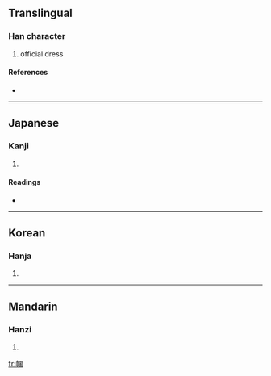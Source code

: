 {{see|襴}}
==Translingual==

===Han character===
{{Han char|rn=50|rad=巾|as=17|sn=20|four=|canj=中月日弓田 (LBANW)}}

# official dress

====References====
* {{Han ref|kx=0338.160|dkj=09147|dj=0645.200|hdz=10758.180|uh=5E71|ud=24177}}

----

==Japanese==

===Kanji===
{{ja-kanji|grade=|rs=巾17}}

# {{defn|Japanese}}

====Readings====
* {{ja-readings|on=[[らん]] (ran)|kun=[[ながいころも]] (nagaikoromo)}}

----

==Korean==

===Hanja===
{{ko-hanja|hangeul=란|rv=ran|mr=ran}}

# {{defn|Korean}}

----

==Mandarin==

===Hanzi===
{{cmn-hanzi|pin=[[lán]] ([[lan2]])|wg=lan<sup>2</sup>}}

# {{defn|Mandarin}}

[[fr:幱]]